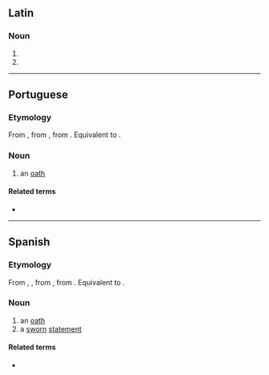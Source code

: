 {{also|Juramento|juramentó}}
==Latin==

===Noun===
{{la-noun-form|jūrāmentō}}

# {{inflection of|jūrāmentum||dat|s|lang=la}}
# {{inflection of|jūrāmentum||abl|s|lang=la}}

----

==Portuguese==

===Etymology===
From {{inh|pt|roa-opt|juramento}}, from {{inh|pt|LL.|iūrāmentum|jūrāmentum, iūrāmentum|oath}}, from {{inh|pt|la|iūrō}}. Equivalent to {{suffix|jurar|mento|lang=pt}}.

===Noun===
{{pt-noun|m|s}}

# an [[oath]]

====Related terms====
* {{l|pt|jurar}}

----

==Spanish==

===Etymology===
From {{inh|es|osp|juramento}}, {{m|osp|juramiento}}, from {{inh|es|LL.|iūrāmentum|jūrāmentum, iūrāmentum|oath}}, from {{inh|es|la|iūrō}}. Equivalent to {{suffix|jurar|mento|lang=es}}.

===Noun===
{{es-noun|m}}

# an [[oath]]
# a [[sworn]] [[statement]]

====Related terms====
* {{l|es|jurar}}